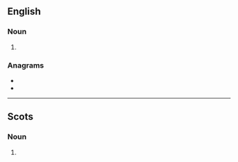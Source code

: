==English==

===Noun===
{{head|en|noun plural form}}

# {{plural of|heugh|lang=en}}

===Anagrams===
* {{l|en|Hughes}}
* {{l|en|sheugh}}

----

==Scots==

===Noun===
{{head|sco|noun plural form}}

# {{plural of|heuch|lang=sco}}